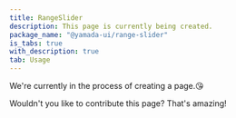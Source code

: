 ```yaml
---
title: RangeSlider
description: This page is currently being created.
package_name: "@yamada-ui/range-slider"
is_tabs: true
with_description: true
tab: Usage
---
```


We're currently in the process of creating a page.😘

Wouldn't you like to contribute this page? That's amazing!

